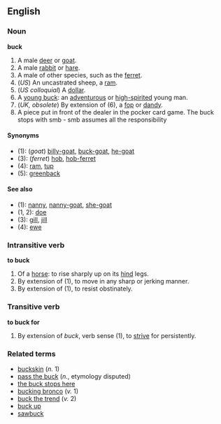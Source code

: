 ==English==
===Noun===
'''buck'''
#A male [[deer]] or [[goat]].
#A male [[rabbit]] or [[hare]].
#A male of other species, such as the [[ferret]].
#(''US'') An uncastrated sheep, a [[ram]].
#(''US colloquial'') A [[dollar]].
#A [[young buck]]: an [[adventurous]] or [[high-spirited]] young man.
#(''UK, obsolete'') By extension of (6), a [[fop]] or [[dandy]].
# A piece put in front of the dealer in the pocker card game. The buck stops with smb - smb assumes all the responsibility

====Synonyms====
*(1): (''goat'') [[billy-goat]], [[buck-goat]], [[he-goat]]
*(3): (''ferret'') [[hob]], [[hob-ferret]]
*(4): [[ram]], [[tup]]
*(5): [[greenback]]

====See also====
*(1): [[nanny]], [[nanny-goat]], [[she-goat]]
*(1, 2): [[doe]]
*(3): [[gill]], [[jill]]
*(4): [[ewe]]

===Intransitive verb===
'''to buck'''
#Of a [[horse]]: to rise sharply up on its [[hind]] legs.
#By extension of (1), to move in any sharp or jerking manner.
#By extension of (1), to resist obstinately.

===Transitive verb===
'''to buck for'''
#By extension of ''buck'', verb sense (1), to [[strive]] for persistently.

===Related terms===
*[[buckskin]] (''n.'' 1)
*[[pass the buck]] (''n.'', etymology disputed)
*[[the buck stops here]]
*[[bucking bronco]] (''v.'' 1)
*[[buck the trend]] (''v.'' 2)
*[[buck up]]
*[[sawbuck]]